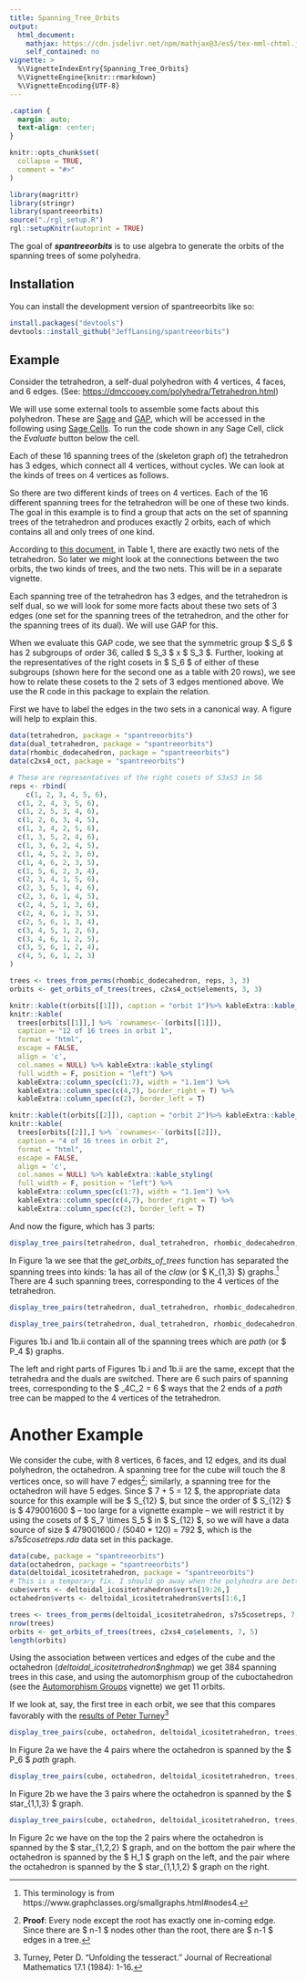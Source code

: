 ```yaml
---
title: Spanning_Tree_Orbits
output: 
  html_document:
    mathjax: https://cdn.jsdelivr.net/npm/mathjax@3/es5/tex-mml-chtml.js
    self_contained: no
vignette: >
  %\VignetteIndexEntry{Spanning_Tree_Orbits}
  %\VignetteEngine{knitr::rmarkdown}
  %\VignetteEncoding{UTF-8}
---
```


```css
.caption {
  margin: auto;
  text-align: center;
}
```

```r
knitr::opts_chunk$set(
  collapse = TRUE,
  comment = "#>"
)
```

```r
library(magrittr)
library(stringr)
library(spantreeorbits)
source("./rgl_setup.R")
rgl::setupKnitr(autoprint = TRUE)
```

The goal of **_spantreeorbits_** is to use algebra to generate the orbits of the spanning trees of some polyhedra.

## Installation

You can install the development version of spantreeorbits like so:

``` r
install.packages("devtools")
devtools::install_github("JeffLansing/spantreeorbits")
```

## Example

Consider the tetrahedron, a self-dual polyhedron with 4 vertices, 4 faces, and 6 edges. (See: <https://dmccooey.com/polyhedra/Tetrahedron.html>)

We will use some external tools to assemble some facts about this polyhedron. These are [Sage](https://www.sagemath.org/) and [GAP](https://www.gap-system.org/), which will be accessed in the following using [Sage Cells](https://sagecell.sagemath.org/). To run the code shown in any Sage Cell, click the *Evaluate* button below the cell.


```{=html}
<div>
<script src="https://sagecell.sagemath.org/static/embedded_sagecell.js" data-external="1"></script>
<script>sagecell.makeSagecell({"inputLocation": ".sage"});</script>
<link rel="stylesheet" type="text/css" href="https://sagecell.sagemath.org/static/sagecell_embed.css"  data-external="1">
<div class="sage">
  <script type="text/x-sage">
tet = graphs.TetrahedralGraph()
tet.relabel({0:1,1:2,2:3,3:4})
st = tet.spanning_trees()
for i,t in enumerate(st):
    print(t.edges(labels=False))
  </script>
</div>
</div>
```


Each of these 16 spanning trees of the (skeleton graph of) the tetrahedron has 3 edges, which connect all 4 vertices, without cycles. We can look at the kinds of trees on 4 vertices as follows.

```{=html}
<div>
<script src="https://sagecell.sagemath.org/static/embedded_sagecell.js" data-external="1"></script>
<script>sagecell.makeSagecell({"inputLocation": ".sage"});</script>
<link rel="stylesheet" type="text/css" href="https://sagecell.sagemath.org/static/sagecell_embed.css"  data-external="1">
<div class="sage">
  <script type="text/x-sage">
t4 = graphs.trees(4)
for i,t in enumerate(t4):
    t.relabel({0:1,1:2,2:3,3:4})
    print(t.edges(labels=False))
  </script>
</div>
</div>
```

So there are two different kinds of trees on 4 vertices. Each of the 16 different spanning trees for the tetrahedron will be one of these two kinds. The goal in this example is to find a group that acts on the set of spanning trees of the tetrahedron and produces exactly 2 orbits, each of which contains all and only trees of one kind.

According to [this document](https://doi.org/10.1016/j.tcs.2024.114593), in Table 1, there are exactly two nets of the tetrahedron. So later we might look at the connections between the two orbits, the two kinds of trees, and the two nets. This will be in a separate vignette.

Each spanning tree of the tetrahedron has 3 edges, and the tetrahedron is self dual, so we will look for some more facts about these two sets of 3 edges (one set for the spanning trees of the tetrahedron, and the other for the spanning trees of its dual). We will use GAP for this.

```{=html}
<div>
<script src="https://sagecell.sagemath.org/static/embedded_sagecell.js" data-external="1"></script>
<div id="cell2">
<script type="text/x-sage">
s6 := SymmetricGroup(6);
ll6 := LowLayerSubgroups(s6,2);;Display(List(ll6, Order));
Print(StructureDescription(ll6[21]), ", ", StructureDescription(ll6[22]), "\n");
rc21 := RightTransversal(s6, ll6[21]);;
lrc := List(rc21, x -> ListPerm(x,6));;
for p in lrc do Print(p,"\n");; od;;
</script>
</div>
<script>
sagecell.makeSagecell({
inputLocation: '#cell2',
languages: ['gap'],
//Focus the editor
callback: function() {$('#cell2').find(".CodeMirror").get(0).CodeMirror.focus();}
});
</script>
</div>
```

When we evaluate this GAP code, we see that the symmetric group $ S_6 $ has 2 subgroups of order 36, called $ S_3 $ x $ S_3 $. Further, looking at the representatives of the right cosets in $ S_6 $ of either of these subgroups (shown here for the second one as a table with 20 rows), we see how to relate these cosets to the 2 sets of 3 edges mentioned above. We use the R code in this package to explain the relation. 

First we have to label the edges in the two sets in a canonical way. A figure will help to explain this.

```r
data(tetrahedron, package = "spantreeorbits")
data(dual_tetrahedron, package = "spantreeorbits")
data(rhombic_dodecahedron, package = "spantreeorbits")
data(c2xs4_oct, package = "spantreeorbits")

# These are representatives of the right cosets of S3xS3 in S6
reps <- rbind(
    c(1, 2, 3, 4, 5, 6),
  c(1, 2, 4, 3, 5, 6),
  c(1, 2, 5, 3, 4, 6),
  c(1, 2, 6, 3, 4, 5),
  c(1, 3, 4, 2, 5, 6),
  c(1, 3, 5, 2, 4, 6),
  c(1, 3, 6, 2, 4, 5),
  c(1, 4, 5, 2, 3, 6),
  c(1, 4, 6, 2, 3, 5),
  c(1, 5, 6, 2, 3, 4),
  c(2, 3, 4, 1, 5, 6),
  c(2, 3, 5, 1, 4, 6),
  c(2, 3, 6, 1, 4, 5),
  c(2, 4, 5, 1, 3, 6),
  c(2, 4, 6, 1, 3, 5),
  c(2, 5, 6, 1, 3, 4),
  c(3, 4, 5, 1, 2, 6),
  c(3, 4, 6, 1, 2, 5),
  c(3, 5, 6, 1, 2, 4),
  c(4, 5, 6, 1, 2, 3)
)
```

```r
trees <- trees_from_perms(rhombic_dodecahedron, reps, 3, 3)
orbits <- get_orbits_of_trees(trees, c2xs4_oct$elements, 3, 3)
```

```r
knitr::kable(t(orbits[[1]]), caption = "orbit 1")%>% kableExtra::kable_styling(full_width = F, position = "left")
knitr::kable(
  trees[orbits[[1]],] %>% `rownames<-`(orbits[[1]]),
  caption = "12 of 16 trees in orbit 1",
  format = "html",
  escape = FALSE,
  align = 'c',
  col.names = NULL) %>% kableExtra::kable_styling(
  full_width = F, position = "left") %>% 
  kableExtra::column_spec(c(1:7), width = "1.1em") %>% 
  kableExtra::column_spec(c(4,7), border_right = T) %>% 
  kableExtra::column_spec(c(2), border_left = T)
```

```r
knitr::kable(t(orbits[[2]]), caption = "orbit 2")%>% kableExtra::kable_styling(full_width = F, position = "left")
knitr::kable(
  trees[orbits[[2]],] %>% `rownames<-`(orbits[[2]]),
  caption = "4 of 16 trees in orbit 2",
  format = "html",
  escape = FALSE,
  align = 'c',
  col.names = NULL) %>% kableExtra::kable_styling(
  full_width = F, position = "left") %>% 
  kableExtra::column_spec(c(1:7), width = "1.1em") %>% 
  kableExtra::column_spec(c(4,7), border_right = T) %>% 
  kableExtra::column_spec(c(2), border_left = T)

```
   And now the figure, which has 3 parts:

```r
display_tree_pairs(tetrahedron, dual_tetrahedron, rhombic_dodecahedron, trees, orbits[[2]])

```

In Figure 1a we see that the *get_orbits_of_trees* function has separated the spanning trees into kinds: 1a has all of the *claw* (or $ K_{1,3} $) graphs.^[This terminology is from https://www.graphclasses.org/smallgraphs.html#nodes4.] 
There are 4 such spanning trees, corresponding to the 4 vertices of the tetrahedron.



```r
display_tree_pairs(tetrahedron, dual_tetrahedron, rhombic_dodecahedron, trees, orbits[[1]][c(1,12,2,11,3,10)])

```

```r
display_tree_pairs(tetrahedron, dual_tetrahedron, rhombic_dodecahedron, trees, orbits[[1]][c(4,9,5,8,6,7)])
```

Figures 1b.i and 1b.ii contain all of the spanning trees which are *path* (or $ P_4 $) graphs.

The left and right parts of Figures 1b.i and 1b.ii are the same, except that the tetrahedra and the duals are switched. There are 6 such pairs of spanning trees, corresponding to the $ _4C_2 = 6 $ ways that the 2 ends of a *path* tree can be mapped to the 4 vertices of the tetrahedron.

# Another Example

We consider the cube,  with 8 vertices, 6 faces, and 12 edges, and its dual polyhedron, the octahedron. A spanning tree for the cube will touch the 8 vertices once, so will have 7 edges^[
**Proof**: Every node except the root has exactly one in-coming edge. Since there are $ n-1 $ nodes other than the root, there are $ n-1 $ edges in a tree.]; similarly, a spanning tree for the octahedron will have 5 edges. Since $ 7 + 5 = 12 $, the appropriate data source for this example will be $ S_{12} $, but since the order of $ S_{12} $ is $ 479001600 $ -- too large for a vignette example -- we will restrict it by using the cosets of $ S_7 \\times S_5 $ in $ S_{12} $, so we will have a data source of size $ 479001600 / (5040 * 120) = 792 $, which is the *s7s5cosetreps.rda* data set in this package.

```r
data(cube, package = "spantreeorbits")
data(octahedron, package = "spantreeorbits")
data(deltoidal_icositetrahedron, package = "spantreeorbits")
# This is a temporary fix. I should go away when the polyhedra are better aligned.
cube$verts <- deltoidal_icositetrahedron$verts[19:26,]
octahedron$verts <- deltoidal_icositetrahedron$verts[1:6,]

```


```r
trees <- trees_from_perms(deltoidal_icositetrahedron, s7s5cosetreps, 7, 5)
nrow(trees)
orbits <- get_orbits_of_trees(trees, c2xs4_co$elements, 7, 5)
length(orbits)

```

Using the association between vertices and edges of the cube and the octahedron (*deltoidal_icositetrahedron$nghmap*) we get 384 spanning trees in this case, and using the automorphism group of the cuboctahedron (see the [Automorphism Groups](./Automorphism_Groups.html#alignment-of-the-cube-and-the-octahedron) vignette) we get 11 orbits.

If we look at, say, the first tree in each orbit, we see that this compares favorably with the [results of Peter Turney](https://unfolding.apperceptual.com/)^[Turney, Peter D. "Unfolding the tesseract." Journal of Recreational Mathematics 17.1 (1984): 1-16.]

```r
display_tree_pairs(cube, octahedron, deltoidal_icositetrahedron, trees, rbind(orbits[[1]][1],orbits[[2]][1],orbits[[5]][1],orbits[[8]][1]))
```

In Figure 2a we have the 4 pairs where the octahedron is spanned by the $ P_6 $ *path* graph.

```r
display_tree_pairs(cube, octahedron, deltoidal_icositetrahedron, trees, rbind(orbits[[3]][1],orbits[[4]][1],orbits[[10]][1]))
```

In Figure 2b we have the 3 pairs where the octahedron is spanned by the $ star_{1,1,3} $ graph.

```r
display_tree_pairs(cube, octahedron, deltoidal_icositetrahedron, trees, rbind(orbits[[6]][1],orbits[[7]][1],orbits[[9]][1],orbits[[11]][1]))
```

In Figure 2c we have on the top the 2 pairs where the octahedron is spanned by the $ star_{1,2,2} $ graph, and on the bottom the pair where the octahedron is spanned by the $ H_1 $ graph on the left, and the pair where the octahedron is spanned by the $ star_{1,1,1,2} $ graph on the right.
